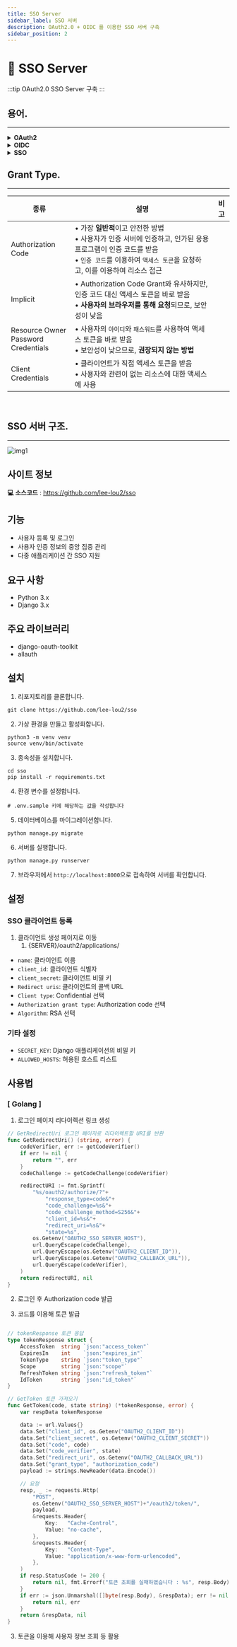 ```yaml
---
title: SSO Server
sidebar_label: SSO 서버
description: OAuth2.0 + OIDC 를 이용한 SSO 서버 구축
sidebar_position: 2
---
```



# 🎫 SSO Server

:::tip
OAuth2.0 SSO Server 구축
:::

## 용어.

---

<div className={styles.docsSSOWord}>
    <div>
        <details>
            <summary><strong>OAuth2</strong></summary>
            <div>
                <div>OAuth 2.0은 제3자 애플리케이션이 사용자의 인증 정보 없이 사용자가 보호된 리소스에 접근할 수 있는 권한을 부여하는 프로토콜입니다. 이를 위해 인가 서버가 사용자에게 권한을 요청하고, 사용자가 승인한 후, 인증 코드를 발급합니다. 이 인증 코드를 이용하여 액세스 토큰을 발급하고, 이를 이용하여 보호된 리소스에 접근할 수 있습니다. OAuth 2.0은 여러 가지 권한 부여 방식(grant type)을 지원하며, 그중에서도 가장 일반적이고 안전한 Authorization Code Grant 방식을 사용하는 것이 권장됩니다.</div>
            </div>
        </details>
    </div>
    <div>
        <details>
            <summary><strong>OIDC</strong></summary>
            <div>
                <div>OpenID Connect(OIDC)는 OAuth 2.0 프로토콜을 기반으로 한 사용자 인증 및 인가 프로토콜입니다. OIDC는 OAuth 2.0과 함께 사용되며, 사용자의 정보를 안전하게 보호하고, 클라이언트 애플리케이션이 사용자 인증을 위해 인증 과정을 거칠 수 있도록 지원합니다. OIDC는 기존의 OAuth 2.0 방식에서 사용자 인증을 위한 표준화된 방식을 제공함으로써, 보안성과 편의성을 모두 확보할 수 있도록 합니다.</div>
            </div>
        </details>
    </div>
</div>
<div className={styles.docsSSOWord}>
    <div>
        <details>
            <summary><strong>SSO</strong></summary>
            <div>
                <div>SSO는 Single Sign-On의 약어로, 사용자가 여러 애플리케이션 또는 서비스에 로그인할 때마다 각각 인증을 받는 대신, 한 번의 로그인으로 여러 애플리케이션 또는 서비스에 접근할 수 있도록 하는 인증 방식입니다. SSO를 구현하려면 일반적으로 OAuth 2.0 및 OpenID Connect(OIDC)과 같은 인증 및 인가 프로토콜을 사용합니다.</div>
            </div>
        </details>
    </div>
    <div></div>
</div>

## Grant Type.

---

| 종류                                      | 설명                                                                                                                            | 비고 |
|-----------------------------------------|-------------------------------------------------------------------------------------------------------------------------------|----|
| Authorization Code                      | • 가장 **일반적**이고 안전한 방법     <br/>• 사용자가 인증 서버에 인증하고, 인가된 응용 프로그램이 인증 코드를 받음 <br/>• `인증 코드`를 이용하여 `액세스 토큰`을 요청하고, 이를 이용하여 리소스 접근 |    |
| Implicit                                | • Authorization Code Grant와 유사하지만, 인증 코드 대신 액세스 토큰을 바로 받음 <br/>• **사용자의 브라우저를 통해 요청**되므로, 보안성이 낮음                             |    |
| Resource Owner<br/>Password Credentials | • 사용자의 `아이디`와 `패스워드`를 사용하여 액세스 토큰을 바로 받음 <br/>• 보안성이 낮으므로, **권장되지 않는 방법**                                                     |    |
| Client Credentials                      | • 클라이언트가 직접 액세스 토큰을 받음 <br/>• 사용자와 관련이 없는 리소스에 대한 액세스에 사용                                                                     |    |

<br/>

## SSO 서버 구조.
---

![img1](./img/sso_server.png)

## 사이트 정보

**💻 소스코드** : https://github.com/lee-lou2/sso

## 기능

- 사용자 등록 및 로그인
- 사용자 인증 정보의 중앙 집중 관리
- 다중 애플리케이션 간 SSO 지원

## 요구 사항

- Python 3.x
- Django 3.x

## 주요 라이브러리

- django-oauth-toolkit
- allauth

## 설치

1. 리포지토리를 클론합니다.

```
git clone https://github.com/lee-lou2/sso
```

2. 가상 환경을 만들고 활성화합니다.

```
python3 -m venv venv
source venv/bin/activate
```

3. 종속성을 설치합니다.

```
cd sso
pip install -r requirements.txt
```

4. 환경 변수를 설정합니다.

```
# .env.sample 키에 해당하는 값을 작성합니다
```

5. 데이터베이스를 마이그레이션합니다.

```
python manage.py migrate
```

6. 서버를 실행합니다.

```
python manage.py runserver
```

7. 브라우저에서 `http://localhost:8000`으로 접속하여 서버를 확인합니다.

## 설정

### SSO 클라이언트 등록

1. 클라이언트 생성 페이지로 이동
    1) {SERVER}/oauth2/applications/

- `name`: 클라이언트 이름
- `client_id`: 클라이언트 식별자
- `client_secret`: 클라이언트 비밀 키
- `Redirect uris`: 클라이언트의 콜백 URL
- `Client type`: Confidential 선택
- `Authorization grant type`: Authorization code 선택
- `Algorithm`: RSA 선택

### 기타 설정

- `SECRET_KEY`: Django 애플리케이션의 비밀 키
- `ALLOWED_HOSTS`: 허용된 호스트 리스트

## 사용법

### [ Golang ]

1. 로그인 페이지 리다이렉션 링크 생성

```go
// GetRedirectUri 로그인 페이지로 리다이렉트할 URI를 반환
func GetRedirectUri() (string, error) {
	codeVerifier, err := getCodeVerifier()
	if err != nil {
		return "", err
	}
	codeChallenge := getCodeChallenge(codeVerifier)

	redirectURI := fmt.Sprintf(
		"%s/oauth2/authorize/?"+
			"response_type=code&"+
			"code_challenge=%s&"+
			"code_challenge_method=S256&"+
			"client_id=%s&"+
			"redirect_uri=%s&"+
			"state=%s",
		os.Getenv("OAUTH2_SSO_SERVER_HOST"),
		url.QueryEscape(codeChallenge),
		url.QueryEscape(os.Getenv("OAUTH2_CLIENT_ID")),
		url.QueryEscape(os.Getenv("OAUTH2_CALLBACK_URL")),
		url.QueryEscape(codeVerifier),
	)
	return redirectURI, nil
}
```

2. 로그인 후 Authorization code 발급


3. 코드를 이용해 토큰 발급

```go

// tokenResponse 토큰 응답
type tokenResponse struct {
	AccessToken  string `json:"access_token"`
	ExpiresIn    int    `json:"expires_in"`
	TokenType    string `json:"token_type"`
	Scope        string `json:"scope"`
	RefreshToken string `json:"refresh_token"`
	IdToken      string `json:"id_token"`
}

// GetToken 토큰 가져오기
func GetToken(code, state string) (*tokenResponse, error) {
	var respData tokenResponse

	data := url.Values{}
	data.Set("client_id", os.Getenv("OAUTH2_CLIENT_ID"))
	data.Set("client_secret", os.Getenv("OAUTH2_CLIENT_SECRET"))
	data.Set("code", code)
	data.Set("code_verifier", state)
	data.Set("redirect_uri", os.Getenv("OAUTH2_CALLBACK_URL"))
	data.Set("grant_type", "authorization_code")
	payload := strings.NewReader(data.Encode())

	// 요청
	resp, _ := requests.Http(
		"POST",
		os.Getenv("OAUTH2_SSO_SERVER_HOST")+"/oauth2/token/",
		payload,
		&requests.Header{
			Key:   "Cache-Control",
			Value: "no-cache",
		},
		&requests.Header{
			Key:   "Content-Type",
			Value: "application/x-www-form-urlencoded",
		},
	)
	if resp.StatusCode != 200 {
		return nil, fmt.Errorf("토큰 조회를 실패하였습니다 : %s", resp.Body)
	}
	if err := json.Unmarshal([]byte(resp.Body), &respData); err != nil {
		return nil, err
	}
	return &respData, nil
}
```

3. 토큰을 이용해 사용자 정보 조회 등 활용